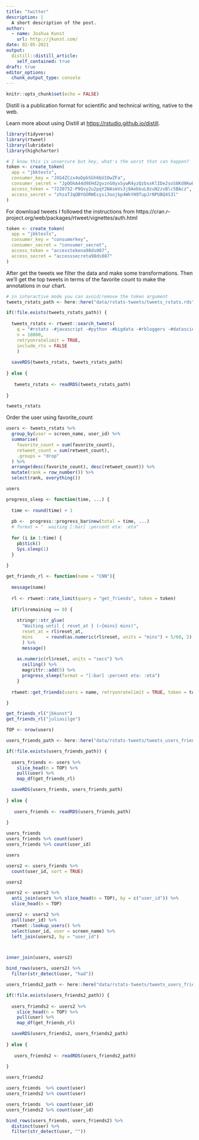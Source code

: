 ```yaml
---
title: "twitter"
description: |
  A short description of the post.
author:
  - name: Joshua Kunst
    url: http://jkunst.com/
date: 02-05-2021
output:
  distill::distill_article:
    self_contained: true
draft: true
editor_options: 
  chunk_output_type: console
---
```



```r
knitr::opts_chunk$set(echo = FALSE)
```

Distill is a publication format for scientific and technical writing, native to the web.

Learn more about using Distill at <https://rstudio.github.io/distill>.



```r
library(tidyverse)
library(rtweet)
library(lubridate)
library(highcharter)
```


```r
# I know this is unsercure but hey, what's the worst that can happen?
token <- create_token(
  app = "jbktests",
  consumer_key = "JXG4ZCzx4oDpbSGh6bU1OwZFa",
  consumer_secret = "JpOOkA44d9EHd2gvznG0yxSywR4yzQzbsxKlIDe2soS8Kd8KwU",
  access_token = "7220752-P9Qvy2u2pqY2NAsmVs3j8AebkuL0zuN2zvBlc5BAcz",
  access_secret = "zhzaTJqQBYGORWEcysi3oojbp4WkYH9TupJrNPUBQ4S3l"
)
```
For download tweets I followed the instructions from https://cran.r-project.org/web/packages/rtweet/vignettes/auth.html

```r
token <- create_token(
  app = "jbktests",
  consumer_key = "consumerkey",
  consumer_secret = "consumer_secret",
  access_token = "accesstokena98ds087",
  access_secret = "accesssecreta98ds087"
)
```

After get the tweets we filter the data and make some transformations. Then
we'll get the top tweets in terms of the favorite count to make the annotations
in our chart.


```r
# in interactive mode you can avoid/remove the token argument
tweets_rstats_path <- here::here("data/rstats-tweets/tweets_rstats.rds")

if(!file.exists(tweets_rstats_path)) {
  
  tweets_rstats <- rtweet::search_tweets(
    q = "#rstats -#javascript -#python -#bigdata -#rbloggers -#datascience",
    n = 18000, 
    retryonratelimit = TRUE,
    include_rts = FALSE
    )
  
  saveRDS(tweets_rstats, tweets_rstats_path)
  
} else {
  
   tweets_rstats <- readRDS(tweets_rstats_path)
   
}

tweets_rstats
```


Order the user using favorite_count

```r
users <- tweets_rstats %>% 
  group_by(user = screen_name, user_id) %>% 
  summarise(
    favorite_count = sum(favorite_count),
    retweet_count = sum(retweet_count),
    .groups = "drop"
  ) %>% 
  arrange(desc(favorite_count), desc(retweet_count)) %>% 
  mutate(rank = row_number()) %>% 
  select(rank, everything())

users
```


```r
progress_sleep <- function(time, ...) {
  
  time <- round(time) + 1
  
  pb <-  progress::progress_bar$new(total = time, ...)
  # format = "  waiting [:bar] :percent eta: :eta"
  
  for (i in 1:time) {
    pb$tick()
    Sys.sleep(1)
  }
  
}

get_friends_rl <- function(name = "CNN"){
  
  message(name)
  
  rl <- rtweet::rate_limit(query = "get_friends", token = token)
  
  if(rl$remaining == 0) {
    
    stringr::str_glue(
      "Waiting until { reset_at } (~{mins} mins)",
      reset_at = rl$reset_at,
      mins     = round(as.numeric(rl$reset, units = "mins") + 5/60, 2)
      ) %>% 
      message()
    
    as.numeric(rl$reset, units = "secs") %>% 
      ceiling() %>% 
      magrittr::add(5) %>% 
      progress_sleep(format = "[:bar] :percent eta: :eta")
    }
  
  rtweet::get_friends(users = name, retryonratelimit = TRUE, token = token)

}

get_friends_rl("jbkunst")
get_friends_rl("juliasilge")

```


```r
TOP <- nrow(users)

users_friends_path <- here::here("data/rstats-tweets/tweets_users_friends.rds")

if(!file.exists(users_friends_path)) {
  
  users_friends <- users %>% 
    slice_head(n = TOP) %>% 
    pull(user) %>% 
    map_df(get_friends_rl)

  saveRDS(users_friends, users_friends_path)
  
} else {
  
   users_friends <- readRDS(users_friends_path)
   
}

users_friends
users_friends %>% count(user)
users_friends %>% count(user_id)

users
```


```r
users2 <- users_friends %>% 
  count(user_id, sort = TRUE) 

users2

users2 <- users2 %>% 
  anti_join(users %>% slice_head(n = TOP), by = c("user_id")) %>% 
  slice_head(n = TOP) 

users2 <- users2 %>% 
  pull(user_id) %>% 
  rtweet::lookup_users() %>% 
  select(user_id, user = screen_name) %>% 
  left_join(users2, by = "user_id")



inner_join(users, users2)

bind_rows(users, users2) %>% 
  filter(str_detect(user, "had"))
```


```r
users_friends2_path <- here::here("data/rstats-tweets/tweets_users_friends2.rds")

if(!file.exists(users_friends2_path)) {
  
  users_friends2 <- users2 %>% 
    slice_head(n = TOP) %>% 
    pull(user) %>% 
    map_df(get_friends_rl)

  saveRDS(users_friends2, users_friends2_path)
  
} else {
  
   users_friends2 <- readRDS(users_friends2_path)
   
}

users_friends2
```

```r
users_friends  %>% count(user)
users_friends2 %>% count(user)

users_friends  %>% count(user_id)
users_friends2 %>% count(user_id)

bind_rows(users_friends, users_friends2) %>% 
  distinct(user) %>% 
  filter(str_detect(user, ""))

```



